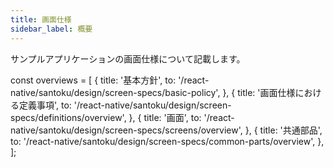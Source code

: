 ```yaml
---
title: 画面仕様
sidebar_label: 概要
---
```


サンプルアプリケーションの画面仕様について記載します。

<!-- textlint-disable ja-technical-writing/sentence-length,ja-technical-writing/max-comma,ja-spacing/ja-no-space-around-parentheses,jtf-style/3.3.かっこ類と隣接する文字の間のスペースの有無,ja-technical-writing/ja-no-mixed-period,ja-technical-writing/no-unmatched-pair -->

const overviews = [
  {
    title: '基本方針',
    to: '/react-native/santoku/design/screen-specs/basic-policy',
  },
  {
    title: '画面仕様における定義事項',
    to: '/react-native/santoku/design/screen-specs/definitions/overview',
  },
  {
    title: '画面',
    to: '/react-native/santoku/design/screen-specs/screens/overview',
  },
  {
    title: '共通部品',
    to: '/react-native/santoku/design/screen-specs/common-parts/overview',
  },
];

<PageList overviews={overviews} colSize={12} />

<!-- textlint-enable ja-technical-writing/sentence-length,ja-technical-writing/max-comma,ja-spacing/ja-no-space-around-parentheses,jtf-style/3.3.かっこ類と隣接する文字の間のスペースの有無,ja-technical-writing/ja-no-mixed-period,ja-technical-writing/no-unmatched-pair -->

